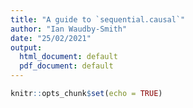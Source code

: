 ```yaml
---
title: "A guide to `sequential.causal`"
author: "Ian Waudby-Smith"
date: "25/02/2021"
output:
  html_document: default
  pdf_document: default
---
```


```r
knitr::opts_chunk$set(echo = TRUE)
```

